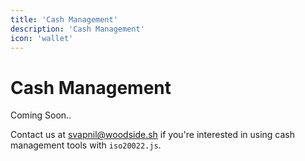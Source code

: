 ```yaml
---
title: 'Cash Management'
description: 'Cash Management'
icon: 'wallet'
---
```


# Cash Management

Coming Soon..


Contact us at [svapnil@woodside.sh](mailto:svapnil@woodside.sh) if you're interested in using cash management tools with `iso20022.js`.